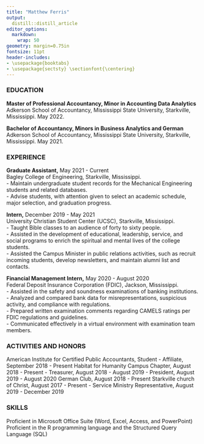```yaml
---
title: "Matthew Ferris"
output:
  distill::distill_article
editor_options: 
  markdown: 
    wrap: 50
geometry: margin=0.75in
fontsize: 11pt
header-includes:
- \usepackage{booktabs}
- \usepackage{sectsty} \sectionfont{\centering}
---
```

### **EDUCATION**

**Master of Professional Accountancy, Minor in Accounting Data
Analytics**\
Adkerson School of Accountancy, Mississippi State University,
Starkville, Mississippi. May 2022.

**Bachelor of Accountancy, Minors in Business Analytics and German**\
Adkerson School of Accountancy, Mississippi State University,
Starkville, Mississippi. May 2021.


### **EXPERIENCE**

**Graduate Assistant,** May 2021 - Current\
Bagley College of Engineering, Starkville, Mississippi.\
- Maintain undergraduate student records for the Mechanical Engineering
students and related databases.\
- Advise students, with attention given to select an academic schedule,
major selection, and graduation progress.

**Intern,** December 2019 - May 2021\
University Christian Student Center (UCSC), Starkville, Mississippi.\
- Taught Bible classes to an audience of forty to sixty people.\
- Assisted in the development of educational, leadership, service, and
social programs to enrich the spiritual and mental lives of the college
students.\
- Assisted the Campus Minister in public relations activities, such as
recruit incoming students, develop newsletters, and maintain alumni list
and contacts.

**Financial Management Intern,** May 2020 - August 2020\
Federal Deposit Insurance Corporation (FDIC), Jackson, Mississippi.\
- Assisted in the safety and soundness examinations of banking
institutions.\
- Analyzed and compared bank data for misrepresentations, suspicious
activity, and compliance with regulations.\
- Prepared written examination comments regarding CAMELS ratings per
FDIC regulations and guidelines.\
- Communicated effectively in a virtual environment with examination
team members.\

### **ACTIVITIES AND HONORS** \ 
American Institute for Certified Public Accountants, Student
-   Affiliate, September 2018 - Present
Habitat for Humanity Campus Chapter, August 2018 - Present
-   Treasurer, August 2018 - August 2019 
-   President, August 2019 - August 2020
German Club, August 2018 - Present
Starkville church of Christ, August 2017 - Present 
-   Service Ministry Representative, August 2019 - December 2019\
    

### **SKILLS**
Proficient in Microsoft Office Suite (Word, Excel,
Access, and PowerPoint)\
Proficient in the R programming language and the
Structured Query Language (SQL)

\pagenumbering{gobble}


